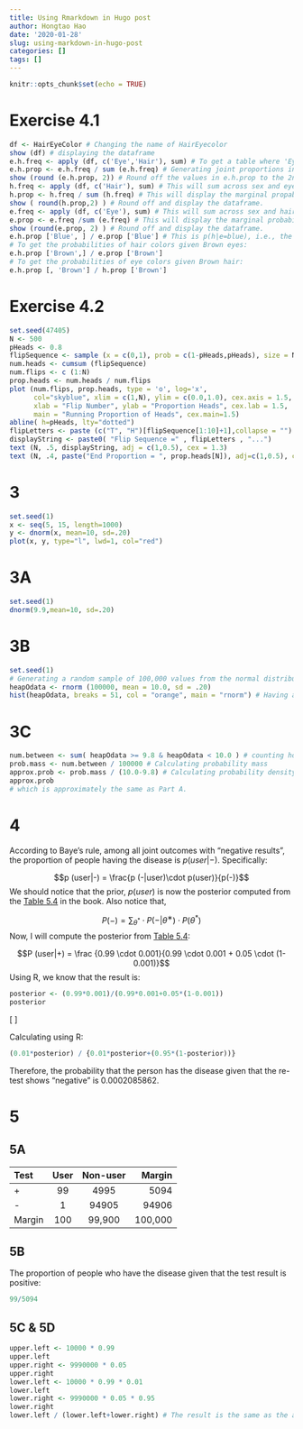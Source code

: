 ```yaml
---
title: Using Rmarkdown in Hugo post
author: Hongtao Hao
date: '2020-01-28'
slug: using-markdown-in-hugo-post
categories: []
tags: []
---
```

```r
knitr::opts_chunk$set(echo = TRUE)
```

# Exercise 4.1 
```r
df <- HairEyeColor # Changing the name of HairEyecolor
show (df) # displaying the dataframe
e.h.freq <- apply (df, c('Eye','Hair'), sum) # To get a table where 'Eye color' is the row and 'Hair color' is the column. This line of code will sum across sex. 
e.h.prop <- e.h.freq / sum (e.h.freq) # Generating joint proportions in each cell.
show (round (e.h.prop, 2)) # Round off the values in e.h.prop to the 2nd number of decimal places and then display the dataframe. 
h.freq <- apply (df, c('Hair'), sum) # This will sum across sex and eye, and display the number of people having a specific hair color. 
h.prop <- h.freq / sum (h.freq) # This will display the marginal propabilities (Hair)
show ( round(h.prop,2) ) # Round off and display the dataframe.
e.freq <- apply (df, c('Eye'), sum) # This will sum across sex and hair, and display the number of people having a specific eye color.
e.prop <- e.freq /sum (e.freq) # This will display the marginal probabilities (Eye)
show (round(e.prop, 2) ) # Round off and display the dataframe. 
e.h.prop ['Blue', ] / e.prop ['Blue'] # This is p(h|e=blue), i.e., the probabilities of the hair colors given that eye color is blue. 
# To get the probabilities of hair colors given Brown eyes:
e.h.prop ['Brown',] / e.prop ['Brown']
# To get the probabilities of eye colors given Brown hair:
e.h.prop [, 'Brown'] / h.prop ['Brown']

```

# Exercise 4.2
```r
set.seed(47405)
N <- 500
pHeads <- 0.8
flipSequence <- sample (x = c(0,1), prob = c(1-pHeads,pHeads), size = N, replace = T)
num.heads <- cumsum (flipSequence)
num.flips <- c (1:N)
prop.heads <- num.heads / num.flips
plot (num.flips, prop.heads, type = 'o', log='x', 
      col="skyblue", xlim = c(1,N), ylim = c(0.0,1.0), cex.axis = 1.5,
      xlab = "Flip Number", ylab = "Proportion Heads", cex.lab = 1.5,
      main = "Running Proportion of Heads", cex.main=1.5)
abline( h=pHeads, lty="dotted")
flipLetters <- paste (c("T", "H")[flipSequence[1:10]+1],collapse = "")
displayString <- paste0( "Flip Sequence =" , flipLetters , "...")
text (N, .5, displayString, adj = c(1,0.5), cex = 1.3)
text (N, .4, paste("End Proportion = ", prop.heads[N]), adj=c(1,0.5), cex=1.3)
```
# 3
```r
set.seed(1)
x <- seq(5, 15, length=1000)
y <- dnorm(x, mean=10, sd=.20)
plot(x, y, type="l", lwd=1, col="red")

```

# 3A
```r
set.seed(1)
dnorm(9.9,mean=10, sd=.20)
```

# 3B
```r
set.seed(1)
# Generating a random sample of 100,000 values from the normal distribution:
heapOdata <- rnorm (100000, mean = 10.0, sd = .20)
hist(heapOdata, breaks = 51, col = "orange", main = "rnorm") # Having a quick overview of this set of random numbers.
```

# 3C
```r
num.between <- sum( heapOdata >= 9.8 & heapOdata < 10.0 ) # counting how many numbers fall between the interval
prob.mass <- num.between / 100000 # Calculating probability mass
approx.prob <- prob.mass / (10.0-9.8) # Calculating probability density (probability mass / bin width)
approx.prob 
# which is approximately the same as Part A.
```

# 4

According to Baye's rule, among all joint outcomes with "negative results", the proportion of people having the disease is $p (user|-)$. Specifically:

$$p (user|-) = \frac{p (-|user)\cdot p(user)}{p(-)}$$
We should notice that the prior, $p(user)$ is now the posterior computed from the [Table 5.4](https://www.sciencedirect.com/science/article/pii/B9780124058880000052#t0025) in the book. Also notice that,

$$P(-) = \sum_{θ^*} \cdot P (-|θ^∗) \cdot P(θ^*)  $$
Now, I will compute the posterior from [Table 5.4](https://www.sciencedirect.com/science/article/pii/B9780124058880000052#t0025):

$$P (user|+) = \frac {0.99 \cdot 0.001}{0.99 \cdot 0.001 + 0.05 \cdot (1-0.001)}$$
Using R, we know that the result is:

```r
posterior <- (0.99*0.001)/(0.99*0.001+0.05*(1-0.001))
posterior
```


\[
\begin{eqnarray}
P (user|-) & = & \frac{P (-|user)\cdot P(user)}{P(-)}\\
\\
& = & \frac{P (-|user)\cdot P(user)}{\sum_{θ^*} \cdot P (-|θ^∗) \cdot P(θ^*)}\\
\\
& = & \frac {0.01 \cdot 0.01943463 }{P(-|user) \cdot P(user) + P(-|non-user) \cdot P (non-user)} \\
\\
& = & \frac {0.01 \cdot 0.01943463 }{0.01 \cdot 0.01943463 + 0.95 \cdot (1-0.01943463)}
\end{eqnarray}
\]

Calculating using R:

```r
(0.01*posterior) / {0.01*posterior+(0.95*(1-posterior))}
```

Therefore, the probability that the person has the disease given that the re-test shows "negative" is 0.0002085862.


# 5

## 5A
Test     User   Non-user   Margin 
------- ------ ---------- ------- 
+         99      4995     5094 
-         1       94905    94906 
Margin   100    99,900    100,000

## 5B
The proportion of people who have the disease given that the test result is positive:

```r
99/5094
```

## 5C & 5D
```r
upper.left <- 10000 * 0.99
upper.left
upper.right <- 9990000 * 0.05
upper.right
lower.left <- 10000 * 0.99 * 0.01
lower.left
lower.right <- 9990000 * 0.05 * 0.95
lower.right
lower.left / (lower.left+lower.right) # The result is the same as the answer to Exercise 5.1. 
```
